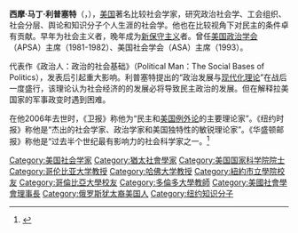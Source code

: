 {{short description|American sociologist (1922–2006)}}
{{Infobox person
| name         = Seymour Martin Lipset
| birth_date   = {{birth date|1922|3|18|mf=y}}
| birth_place  = Harlem, New York City, U.S.<ref name="NYTimes obit">{{cite news| url= https://www.nytimes.com/2007/01/04/obituaries/04lipset.html |title= Seymour Martin Lipset, Sociologist, Dies at 84 | first= Douglas |last= Martin | work= The New York Times | date=4 January 2007| access-date= 19 July 2014}}</ref>
| death_date   = {{death date and age|2006|12|31|1922|3|18|mf=y}}
| death_place  = Arlington, Virginia, U.S.<ref name="NYTimes obit" />
| occupation   = 政治社会学家
}}
'''西摩·马丁·利普塞特'''（{{lang|en|Seymour Martin Lipset}}，{{bd|1922年|3月18日|2006年|12月31日}}），[[美国|美国]]著名比较社会学家，研究政治社会学、工会组织、社会分层、舆论和知识分子个人生涯的社会学。他也在比较视角下对民主的条件卓有贡献。早年为社会主义者，晚年成为[[新保守主義|新保守主义]]者。曾任[[美國政治學會|美国政治学会]]（APSA）主席（1981-1982）、美国社会学会（ASA）主席（1993）。

代表作《政治人：政治的社会基础》（Political Man：The Social Bases of Politics），发表后引起重大影响。利普塞特提出的“政治发展与[[现代化理论|现代化理论]]”在战后一度盛行，该理论认为社会经济的的发展必将导致民主政治的发展。但在解释拉美国家的军事政变时遇到困难。

在他2006年去世时，《卫报》称他为“民主和[[美国例外论|美国例外论]]的主要理论家”。《纽约时报》称他是“杰出的社会学家、政治学家和美国独特性的敏锐理论家”。《华盛顿邮报》称他是“过去半个世纪最有影响力的社会科学家之一。<ref>{{cite journal |last1=McGovern |first1=Patrick |title=The young Lipset on the iron law of oligarchy: a taste of things to come |journal=The British Journal of Sociology |date=14 January 2010 |volume=61 |issue=Suppl 1 |pages=29–42 |doi=10.1111/j.1468-4446.2009.01283.x |pmid=20092476|url=http://eprints.lse.ac.uk/35308/1/The%20young%20Lipset%20on%20the%20iron%20law%20of%20oligarchy%20%28LSERO%29.pdf |doi-access=free }}</ref>

{{美国社会学协会主席}}
{{Authority control}}
{{DEFAULTSORT:Lipset, Seymour}}

[[Category:美国社会学家|Category:美国社会学家]]
[[Category:猶太社會學家|Category:猶太社會學家]]
[[Category:美国国家科学院院士|Category:美国国家科学院院士]]
[[Category:哥伦比亚大学教授|Category:哥伦比亚大学教授]]
[[Category:哈佛大学教授|Category:哈佛大学教授]]
[[Category:紐約市立學院校友|Category:紐約市立學院校友]]
[[Category:哥倫比亞大學校友|Category:哥倫比亞大學校友]]
[[Category:多倫多大學教師|Category:多倫多大學教師]]
[[Category:美國社會學會理事長|Category:美國社會學會理事長]]
[[Category:俄罗斯犹太裔美国人|Category:俄罗斯犹太裔美国人]]
[[Category:纽约知识分子|Category:纽约知识分子]]